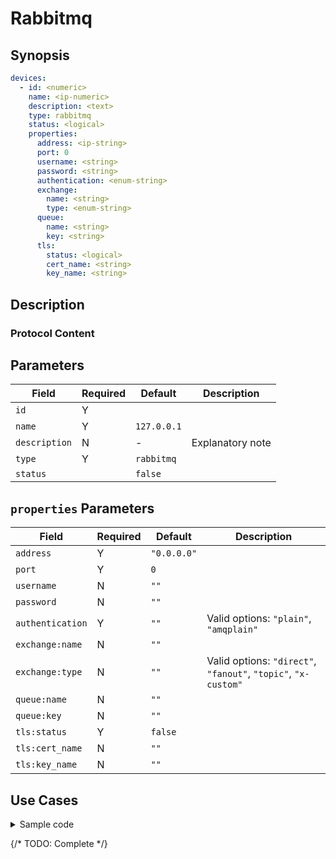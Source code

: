# Rabbitmq

## Synopsis

```yaml
devices:
  - id: <numeric>
    name: <ip-numeric>
    description: <text>
    type: rabbitmq
    status: <logical>
    properties:
      address: <ip-string>
      port: 0
      username: <string>
      password: <string>
      authentication: <enum-string>
      exchange:
        name: <string>
        type: <enum-string>
      queue:
        name: <string>
        key: <string>
      tls:
        status: <logical>
        cert_name: <string>
        key_name: <string>
```

## Description

### Protocol Content

## Parameters

|Field|Required|Default|Description|
|---|---|---|---|
|`id`|Y|||
|`name`|Y|`127.0.0.1`||
|`description`|N|-|Explanatory note|
|`type`|Y|`rabbitmq`||
|`status`||`false`||

## `properties` Parameters

|Field|Required|Default|Description|
|---|---|---|---|
|`address`|Y|`"0.0.0.0"`||
|`port`|Y|`0`||
|`username`|N|`""`||
|`password`|N|`""`||
|`authentication`|Y|`""`|Valid options: `"plain"`, `"amqplain"`|
|`exchange:name`|N|`""`||
|`exchange:type`|N|`""`|Valid options: `"direct"`, `"fanout"`, `"topic"`, `"x-custom"`|
|`queue:name`|N|`""`||
|`queue:key`|N|`""`||
|`tls:status`|Y|`false`||
|`tls:cert_name`|N|`""`||
|`tls:key_name`|N|`""`||

## Use Cases

<details>
<summary>Sample code</summary>
```yaml
```
</details>

{/* TODO: Complete */}